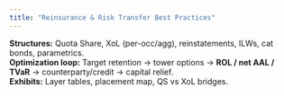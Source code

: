 ```yaml
---
title: "Reinsurance & Risk Transfer Best Practices"
---
```


**Structures:** Quota Share, XoL (per-occ/agg), reinstatements, ILWs, cat bonds, parametrics.  
**Optimization loop:** Target retention → tower options → **ROL / net AAL / TVaR** → counterparty/credit → capital relief.  
**Exhibits:** Layer tables, placement map, QS vs XoL bridges.
